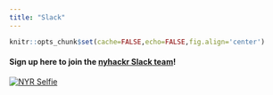 ```yaml
---
title: "Slack"
---
```


<style type="text/css">
div#sign-up-here-to-join-the-nyhackr-slack-team img {
    padding-top: 1.5em;
}
</style>

```r
knitr::opts_chunk$set(cache=FALSE,echo=FALSE,fig.align='center')
```

#### Sign up here to join the [nyhackr Slack team](https://join.slack.com/t/nyhackr/shared_invite/zt-djd4fi2c-M9Y5gHIsry_m_xPI0wKPqA)!

[![NYR Selfie](images/R-Conference-Selfie.jpg "NYR Selfie")](https://join.slack.com/t/nyhackr/shared_invite/zt-djd4fi2c-M9Y5gHIsry_m_xPI0wKPqA)

